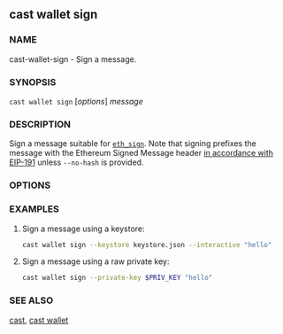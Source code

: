 
## cast wallet sign

### NAME

cast-wallet-sign - Sign a message.

### SYNOPSIS

`cast wallet sign` [*options*] _message_

### DESCRIPTION

Sign a message suitable for [`eth_sign`](https://ethereum.org/en/developers/docs/apis/json-rpc/#eth_sign). Note that signing prefixes the message with the Ethereum Signed Message header [in accordance with EIP-191](https://eips.ethereum.org/EIPS/eip-191) unless `--no-hash` is provided.

### OPTIONS

<WalletOptionsRaw />
<WalletOptionsKeystore />
<WalletOptionsHardware />
<CommonOptions />

### EXAMPLES

1. Sign a message using a keystore:

   ```sh
   cast wallet sign --keystore keystore.json --interactive "hello"
   ```

2. Sign a message using a raw private key:
   ```sh
   cast wallet sign --private-key $PRIV_KEY "hello"
   ```

### SEE ALSO

[cast](/cast/reference/overview), [cast wallet](/cast/reference/cast-wallet.mdx)
